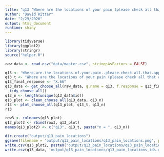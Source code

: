 ```yaml
---
title: "q13 'Where are the locations of your pain (please check all that apply)'"
author: "David Ritter"
date: "2/29/2020"
output: html_document
runtime: shiny
---
```


```r
library(tidyverse)
library(ggplot2)
library(stringr)
source("helper.R")
```

```r
raw_data <- read.csv("data/master.csv", stringsAsFactors = FALSE)
```

```r
q13 <- 'Where.are.the.locations.of.your.pain..please.check.all.that.apply.'
q13_t <- "Where are the locations of your pain (please check all that apply)"
q13_final_response <- "X.66"
q13_data <- get_choose_all(raw_data, q.name = q13, f.response = q13_final_response) %>%
  tidy_choose_all()
q13_n <- length(unique(q13_data$id))
q13_plot <- clean_choose_all(q13_data, q13_n)
r13 <- plot_choose_all(q13_plot, q13_t, q13_n)
r13
```

```r
row3 <- colnames(q13_plot)
q13_plot2 <- rbind(row3, q13_plot)
names(q13_plot2) <- c("q13", q13_t, paste("n = ", q13_n))
```

```r
dir.create("output/q13_pain_locations")
ggsave(filename = 'output/q13_pain_locations/q13_pain_locations.png', plot = r13, device = 'png')
write.csv(q13_plot2, paste0("output/q13_pain_locations/q13_pain_locations_", q13_n,".csv"), row.names=F)
write.csv(q13_data, 'output/q13_pain_locations/q13_pain_locations_ids.csv', row.names = FALSE)
```